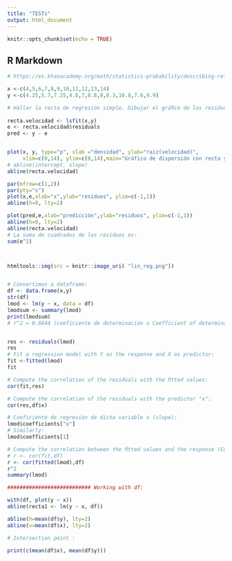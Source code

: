 ```yaml
---
title: "TESTs"
output: html_document
---
```


```r
knitr::opts_chunk$set(echo = TRUE)
```

## R Markdown

```r

# https://es.khanacademy.org/math/statistics-probability/describing-relationships-quantitative-data/assessing-the-fit-in-least-squares-regression/a/r-squared-intuition?modal=1

x <-c(4,5,6,7,8,9,10,11,12,13,14)
y <-c(4.25,5.7,7.25,4.8,7,8.8,8,8.3,10.8,7.6,9.9)

# Hallar la recta de regresión simple. Dibujar el gráﬁco de los residuos con la densidad y el gráﬁco con las predicciones. Calcular la suma de cuadrados de los residuos.
  
recta.velocidad <- lsfit(x,y) 
e <- recta.velocidad$residuals
pred <- y - e


plot(x, y, type="p", xlab ="densidad", ylab="raiz(velocidad)",
     xlim=c(0,14), ylim=c(0,14),main="Gráfico de dispersión con recta y = Ax+B") 
# abline(intercept, slope)
abline(recta.velocidad)

par(mfrow=c(1,2)) 
par(pty="s")
plot(x,e,xlab="x",ylab="residuos", ylim=c(-1,1)) 
abline(h=0, lty=2) 

plot(pred,e,xlab="predicción",ylab="residuos", ylim=c(-1,1)) 
abline(h=0, lty=2)
abline(recta.velocidad)
# La suma de cuadrados de los residuos es: 
sum(e^2)



htmltools::img(src = knitr::image_uri( "lin_reg.png"))


# Convertimos a dataframe:
df <- data.frame(x,y)
str(df)
lmod <- lm(y ~ x, data = df)
lmodsum <- summary(lmod)
print(lmodsum)
# r^2 = 0.6644 (coeficiente de determinación o Coefficient of determination or coëfficient)


res <- residuals(lmod)
res
# Fit a regression model with Y as the response and X as predictor:
fit <-fitted(lmod)
fit

# Compute the correlation of the residuals with the ﬁtted values:
cor(fit,res)

# Compute the correlation of the residuals with the predictor "x":
cor(res,df$x)

# Coeficiente de regresión de dicha variable x (slope):
lmod$coefficients["x"]
# Similarly:
lmod$coefficients[1]

# Compute the correlation between the ﬁtted values and the response (Coefficientes de correlación):
# r <- cor(fit,df)
r <- cor(fitted(lmod),df)
r^2
summary(lmod)

########################### Working with df:

with(df, plot(y ~ x))
abline(recta1 <- lm(y ~ x, df))

abline(h=mean(df$y), lty=2)
abline(v=mean(df$x), lty=2)

# Intersection point :

print(c(mean(df$x), mean(df$y)))
```

